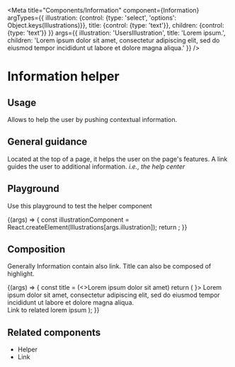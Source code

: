 
<Meta
  title="Components/Information"
  component={Information}
  argTypes={{
    illustration: {control: {type: 'select', 'options': Object.keys(Illustrations)}},
    title: {control: {type: 'text'}},
    children: {control: {type: 'text'}}
  }}
  args={{
    illustration: 'UsersIllustration',
    title: 'Lorem ipsum.',
    children: 'Lorem ipsum dolor sit amet, consectetur adipiscing elit, sed do eiusmod tempor incididunt ut labore et dolore magna aliqua.'
  }}
/>

# Information helper

## Usage

Allows to help the user by pushing contextual information.

## General guidance

Located at the top of a page, it helps the user on the page's features. A link guides the user to additional information. *i.e., the help center*

## Playground

Use this playground to test the helper component

<Canvas>
  <Story name="Standard">
    {(args) => {
      const illustrationComponent = React.createElement(Illustrations[args.illustration]);
      return <Information {...args} illustration={illustrationComponent}/>;
    }}
  </Story>
</Canvas>

<ArgsTable story="Standard" />

## Composition

Generally Information contain also link.
Title can also be composed of highlight.

<Canvas>
  <Story name="Composition">
    {(args) => {
      const title = (<>Lorem ipsum <HighlightTitle>dolor</HighlightTitle> sit amet</>)
      return (
        <Information title={title} illustration={<UsersIllustration/>}>
          Lorem ipsum dolor sit amet, consectetur adipiscing elit, sed do eiusmod tempor incididunt ut labore et dolore magna aliqua.
          <br/>
          <Link target="_blank" href="https://www.akeneo.com/">Link to related lorem ipsum</Link>
        </Information>
      );
    }}
  </Story>
</Canvas>

## Related components

<ul>
  <li><LinkTo kind="Components/Helper" story="Standard">Helper</LinkTo></li>
  <li><LinkTo kind="Components/Link" story="Standard">Link</LinkTo></li>
</ul>
